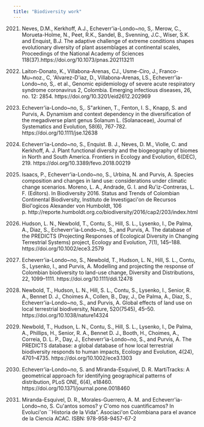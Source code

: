 ```yaml
---
title: "Biodiversity work"
---
```


(2021) Neves, D.M., Kerkhoff, A.J., Echeverr\'ia-Londo\~no, S,.  Merow, C., Morueta-Holme, N., Peet, R.K., Sandel, B., Svenning, J.C., Wiser, S.K. and Enquist, B.J.  The adaptive challenge of extreme conditions shapes evolutionary diversity of plant assemblages at continental scales, Proceedings of the National Academy of Sciences 118(37).https://doi.org/10.1073/pnas.202113211

(2020) Laiton-Donato, K., Villabona-Arenas, CJ., Usme-Ciro, J.,  Franco-Mu\~noz., C,  \'Alvarez-D\'iaz, D., Villabona-Arenas, LS., Echeverr\'ia-Londo\~no, S,. et al.,  Genomic epidemiology of severe acute respiratory syndrome coronavirus 2, Colombia. Emerging infectious diseases,  26, no. 12: 2854. https://doi.org/10.3201/eid2612.202969

(2020) Echeverr\'ia-Londo\~no, S,.  S\"arkinen, T., Fenton, I. S., Knapp, S. and Purvis, A. Dynamism and context dependency in the diversification of the megadiverse plant genus Solanum L. (Solanaceae), Journal of Systematics and Evolution,  58(6), 767-782. https://doi.org/10.1111/jse.12638

(2018) Echeverr\'ia-Londo\~no, S., Enquist. B. J., Neves, D. M., Violle, C. and Kerkhoff, A. J. Plant functional diversity and the biogeography of biomes in North and South America. Frontiers in Ecology and Evolution, 6(DEC), 219. https://doi.org/10.3389/fevo.2018.00219

(2017) Isaacs, P., Echeverr\'ia-Londo\~no, S., Urbina, N. and Purvis, A. Species composition and changes in land use: considerations under climatic change scenarios. Moreno, L. A., Andrade, G. I. and Ru\'iz-Contreras, L. F. (Editors). In Biodiversity 2016. Status and Trends of Colombian Continental Biodiversity, Instituto de Investigaci\'on de Recursos Biol\'ogicos Alexander von Humboldt, 106 p. http://reporte.humboldt.org.co/biodiversity/2016/cap2/203/index.html

(2017) Hudson, L. N., Newbold, T., Contu, S., Hill, S. L., Lysenko, I., De Palma, A., Diaz, S., Echeverr\'ia-Londo\~no, S., \dots and Purvis, A. The database of the PREDICTS (Projecting Responses of Ecological Diversity in Changing Terrestrial Systems) project, Ecology and Evolution, 7(1), 145--188. https://doi.org/10.1002/ece3.2579

(2016) Echeverr\'ia-Londo\~no, S., Newbold, T., Hudson, L. N., Hill, S. L., Contu, S., Lysenko, I., \dots and Purvis, A. Modelling and projecting the response of Colombian biodiversity to land-use change, Diversity and Distributions, 22, 1099--1111. https://doi.org/10.1111/ddi.12478

(2015) Newbold, T., Hudson, L. N., Hill, S. L., Contu, S., Lysenko, I., Senior, R. A., Bennet D. J., Choimes A., Collen, B., Day, J., De Palma, A., Diaz, S., Echeverr\'ia-Londo\~no, S., \dots and Purvis, A. Global effects of land use on local terrestrial biodiversity, Nature, 520(7545), 45--50. https://doi.org/10.1038/nature14324

(2014) Newbold, T., Hudson, L. N., Contu, S.,  Hill, S. L., Lysenko, I., De Palma, A., Phillips, H., Senior, R. A., Bennet D. J., Booth, H., Choimes, A., Correia, D. L. P., Day, J., Echeverr\'ia-Londo\~no, S., \dots and Purvis, A. The PREDICTS database: a global database of how local terrestrial biodiversity responds to human impacts, Ecology and Evolution, 4(24), 4701--4735. https://doi.org/10.1002/ece3.1303

(2011) Echeverr\'ia-Londo\~no, S. and Miranda-Esquivel, D. R. MartiTracks: A geometrical approach for identifying geographical patterns of distribution, PLoS ONE, 6(4), e18460. https://doi.org/10.1371/journal.pone.0018460

(2010) Miranda-Esquivel, D. R., Morales-Guerrero, A. M. and Echeverr\'ia-Londo\~no, S. \textquestiondown Cu\'antos somos? y \textquestiondown C\'omo nos cuantificamos? In Evoluci\'on ``Historia de la Vida". Asociaci\'on Colombiana para el avance de la Ciencia ACAC. ISBN: 978-958-9457-67-2